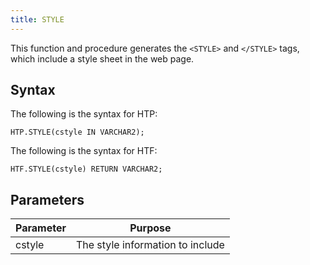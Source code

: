 ```yaml
---
title: STYLE
---
```


This function and procedure generates the `<STYLE>` and `</STYLE>` tags, which include a style sheet in the web page.

## Syntax

The following is the syntax for HTP:

```
HTP.STYLE(cstyle IN VARCHAR2);
```

The following is the syntax for HTF:

```
HTF.STYLE(cstyle) RETURN VARCHAR2;
```

## Parameters

| Parameter | Purpose  |
| --------- | -------- |
| cstyle | The style information to include |
